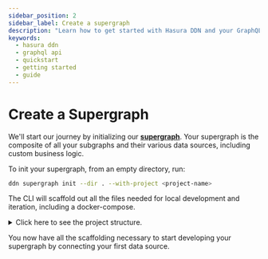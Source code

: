 ```yaml
---
sidebar_position: 2
sidebar_label: Create a supergraph
description: "Learn how to get started with Hasura DDN and your GraphQL API."
keywords:
  - hasura ddn
  - graphql api
  - quickstart
  - getting started
  - guide
---
```


# Create a Supergraph

We'll start our journey by initializing our [**supergraph**](/project-configuration/config.mdx#supergraph). Your
supergraph is the composite of all your subgraphs and their various data sources, including custom business logic.

To init your supergraph, from an empty directory, run:

```bash
ddn supergraph init --dir . --with-project <project-name>
```

The CLI will scaffold out all the files needed for local development and iteration, including a docker-compose.

<details>
  <summary>
  Click here to see the project structure.
  </summary>

```bash
├── docker-compose.hasura.yaml
├── engine
│   ├── auth_config.json
│   ├── metadata.json
│   └── open_dd.json
├── hasura.yaml
├── supergraph
│   ├── auth-config.hml
│   ├── compatibility-config.hml
│   └── graphql-config.hml
├── supergraph.yaml
```

</details>

You now have all the scaffolding necessary to start developing your supergraph by connecting your first data source.
